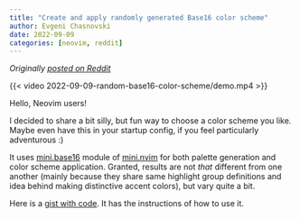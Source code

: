 ```yaml
---
title: "Create and apply randomly generated Base16 color scheme"
author: Evgeni Chasnovski
date: 2022-09-09
categories: [neovim, reddit]
---
```


*Originally [posted on Reddit](https://www.reddit.com/r/neovim/comments/x9r5zh/create_and_apply_randomly_generated_base16_color/)*

{{< video 2022-09-09-random-base16-color-scheme/demo.mp4 >}}

Hello, Neovim users!

I decided to share a bit silly, but fun way to choose a color scheme you like. Maybe even have this in your startup config, if you feel particularly adventurous :)

It uses [mini.base16](https://github.com/nvim-mini/mini.nvim/blob/main/readmes/mini-base16.md) module of [mini.nvim](https://github.com/nvim-mini/mini.nvim) for both palette generation and color scheme application. Granted, results are not *that* different from one another (mainly because they share same highlight group definitions and idea behind making distinctive accent colors), but vary quite a bit.

Here is a [gist with code](https://gist.github.com/echasnovski/2adeb8ca809126ce35ec644918fce413). It has the instructions of how to use it.
